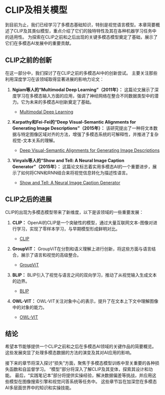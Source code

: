 # CLIP及相关模型

到目前为止，我们已经学习了多模态基础知识，特别是视觉语言模型。本章简要概述了CLIP及其类似模型，重点介绍了它们的独特特性及其在各种机器学习任务中的适用性。
为探索在CLIP之前和之后出现的关键多模态模型奠定了基础，展示了它们在多模态AI发展中的重要贡献。

## CLIP之前的创新

在这一部分中，我们探讨了在CLIP之前的多模态AI中的创新尝试。
主要关注那些利用深度学习在该领域取得显著进展的影响力论文：

1. **Ngiam等人的“Multimodal Deep Learning”（2011年）：** 这篇论文展示了深度学习在多模态输入方面的应用，强调了神经网络在整合不同数据类型中的潜力。它为未来的多模态AI创新奠定了基础。

   - [Multimodal Deep Learning](https://people.csail.mit.edu/khosla/papers/icml2011_ngiam.pdf)

2. **Karpathy和Fei-Fei的“Deep Visual-Semantic Alignments for Generating Image Descriptions”（2015年）：** 该研究提出了一种将文本数据与特定图像区域对齐的方法，增强了多模态系统的可解释性，并推进了复杂视觉-文本关系的理解。

   - [Deep Visual-Semantic Alignments for Generating Image Descriptions](https://cs.stanford.edu/people/karpathy/cvpr2015.pdf)

3. **Vinyals等人的“Show and Tell: A Neural Image Caption Generator”（2015年）：** 这篇论文标志着实用多模态AI的一个重要进步，展示了如何将CNN和RNN结合来将视觉信息转化为描述性语言。
   - [Show and Tell: A Neural Image Caption Generator](https://arxiv.org/abs/1411.4555)

## CLIP之后的进展

CLIP的出现为多模态模型带来了新维度，以下是该领域的一些重要发展：

1. **CLIP：** OpenAI的CLIP是一个突破性的模型，通过大量互联网文本-图像对进行学习，实现了零样本学习，与早期模型形成鲜明对比。

   - [CLIP](https://openai.com/blog/clip/)

2. **GroupViT：** GroupViT在分割和语义理解上进行创新，将这些方面与语言结合，展示了语言和视觉的高级整合。

   - [GroupViT](https://arxiv.org/abs/2202.11094)

3. **BLIP：** BLIP引入了视觉与语言之间的双向学习，推动了从视觉输入生成文本的边界。

   - [BLIP](https://arxiv.org/abs/2201.12086)

4. **OWL-VIT：** OWL-VIT关注对象中心的表示，提升了在文本上下文中理解图像中的对象的能力。
   - [OWL-VIT](https://arxiv.org/abs/2205.06230)

## 结论

希望本节能够提供一个CLIP之前和之后在多模态AI领域的关键作品的简要概览。
这些发展突显了处理多模态数据的方法的演变及其对AI应用的影响。

接下来的章节将深入探讨“损失”方面，聚焦于多模态模型训练中至关重要的各种损失函数和自监督学习。
“模型”部分将深入了解CLIP及其变体，探索其设计和功能。
最后，“实践笔记本”部分将提供实操经验，解决数据偏差等挑战，并应用这些模型在图像搜索引擎和视觉问答系统等任务中。
这些章节旨在加深您在多模态AI多层面世界中的知识和实操技能。